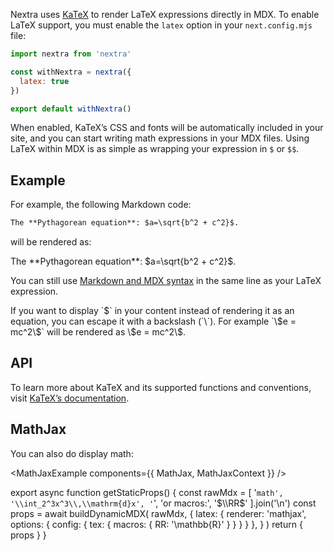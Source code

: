 
Nextra uses [KaTeX](https://katex.org/) to render LaTeX expressions directly in MDX.
To enable LaTeX support, you must enable the `latex` option in your `next.config.mjs` file:

```js filename="next.config.mjs" {4}
import nextra from 'nextra'

const withNextra = nextra({
  latex: true
})

export default withNextra()
```

When enabled, KaTeX’s CSS and fonts will be automatically included in your site, and you can start writing math expressions in your MDX files. Using LaTeX within MDX is as simple as wrapping your expression in `$` or `$$`.

## Example

For example, the following Markdown code:

```md filename="page.md"
The **Pythagorean equation**: $a=\sqrt{b^2 + c^2}$.
```

will be rendered as:

<div className="mt-6 rounded-xl border border-gray-200 p-4 dark:border-gray-900">
  The **Pythagorean equation**: $a=\sqrt{b^2 + c^2}$.
</div>

You can still use [Markdown and MDX syntax](../markdown) in the same line as your LaTeX expression.

<Callout>
  If you want to display `$` in your content instead of rendering it as an
  equation, you can escape it with a backslash (`\`). For example `\$e = mc^2\$`
  will be rendered as \$e = mc^2\$.
</Callout>

## API

To learn more about KaTeX and its supported functions and conventions, visit
[KaTeX’s documentation](https://katex.org/docs/supported.html).

## MathJax

You can also do display math:

<MathJaxExample components={{ MathJax, MathJaxContext }} />

export async function getStaticProps() {
  const rawMdx = [
    '```math',
    '\\int_2^3x^3\\,\\mathrm{d}x',
    '```',
    'or macros:',
    '$\\RR$'
  ].join('\n')
  const props = await buildDynamicMDX(
    rawMdx,
    {
      latex: {
        renderer: 'mathjax',
        options: { config: { tex: { macros: { RR: '\\mathbb{R}' } } } }
      },
    }
  )
  return { props }
}
